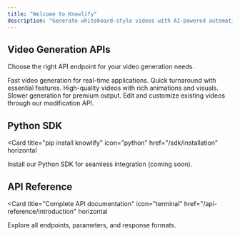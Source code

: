 ```yaml
---
title: "Welcome to Knowlify"
description: "Generate whiteboard-style videos with AI-powered automation"
---
```



## Video Generation APIs

Choose the right API endpoint for your video generation needs.

<Columns cols={3}>
  <Card
    title="Grant"
    icon="bolt"
    href="/api-reference/live-gen"
  >
    Fast video generation for real-time applications. Quick turnaround with essential features.
  </Card>
  <Card
    title="Prism"
    icon="film"
    href="/api-reference/pre-rendered"
  >
    High-quality videos with rich animations and visuals. Slower generation for premium output.
  </Card>
  <Card
    title="Modify"
    icon="pencil"
    href="/api-reference/modify"
  >
    Edit and customize existing videos through our modification API.
  </Card>
</Columns>

## Python SDK

<Card
  title="pip install knowlify"
  icon="python"
  href="/sdk/installation"
  horizontal
>
  Install our Python SDK for seamless integration (coming soon).
</Card>

## API Reference

<Card
  title="Complete API documentation"
  icon="terminal"
  href="/api-reference/introduction"
  horizontal
>
  Explore all endpoints, parameters, and response formats.
</Card>
